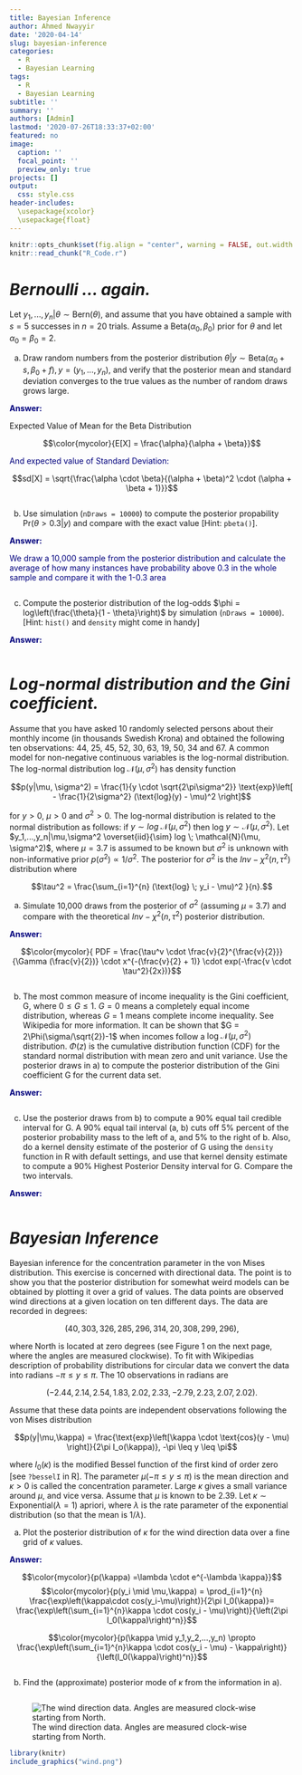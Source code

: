 ---
title: Bayesian Inference
author: Ahmed Nwayyir
date: '2020-04-14'
slug: bayesian-inference
categories:
  - R
  - Bayesian Learning
tags:
  - R
  - Bayesian Learning
subtitle: ''
summary: ''
authors: [Admin]
lastmod: '2020-07-26T18:33:37+02:00'
featured: no
image:
  caption: ''
  focal_point: ''
  preview_only: true
projects: []
output:
  css: style.css
header-includes: 
  \usepackage{xcolor} 
  \usepackage{float}
---


```{r echo=FALSE}
knitr::opts_chunk$set(fig.align = "center", warning = FALSE, out.width = "80%", fig.height=4)
knitr::read_chunk("R_Code.r")
```

# *Bernoulli ... again.*

Let $y_1, ..., y_n | \theta \sim  \text{Bern}(\theta)$, and assume that you have obtained a sample with $s = 5$ successes in $n = 20$ trials. Assume a $\text{Beta}(\alpha_0, \beta_0)$ prior for $\theta$ and let $\alpha_0 = \beta_0 = 2$.

(a) Draw random numbers from the posterior distribution $\theta|y \sim \text{Beta}(\alpha_0 + s, \beta_0 + f), y = (y_1,...,y_n)$, and verify that the posterior mean and standard deviation converges to the true values as the number of random draws grows large.

 
<p style= "color:#00007D;"> 
**Answer:**
</p>
Expected Value of Mean for the Beta Distribution
</p>
$$\color{mycolor}{E[X] = \frac{\alpha}{\alpha + \beta}}$$

<p style= "color:#00007D;"> 
And expected value of Standard Deviation: 
</p>
$$sd[X] = \sqrt{\frac{\alpha \cdot \beta}{(\alpha + \beta)^2 \cdot (\alpha + \beta + 1)}}$$

```{r 1_a}
```

(b) Use simulation (`nDraws = 10000`) to compute the posterior propability $\text{Pr}(\theta > 0.3|y)$ and compare with the exact value [Hint: `pbeta()`].

<p style= "color:#00007D;"> 
**Answer:**
</p>

<p style= "color:#00007D;">
We draw a 10,000 sample from the posterior distribution and calculate the average of how many instances have probability above 0.3 in the whole sample and compare it with the 1-0.3 area
</p>
```{r 1_b, fig.height=3.5, out.width="90%"}
```


(c) Compute the posterior distribution of the log-odds $\phi = log\left(\frac{\theta}{1 - \theta}\right)$ by simulation (`nDraws = 10000`). [Hint: `hist()` and `density` might come in handy]

<p style= "color:#00007D;"> 
**Answer:**
</p>

```{r 1_c}
```


# *Log-normal distribution and the Gini coefficient.*
Assume that you have asked 10 randomly selected persons about their monthly income (in thousands Swedish Krona) and obtained the following ten observations: 44, 25, 45, 52, 30, 63, 19, 50, 34 and 67. A common model for non-negative continuous
variables is the log-normal distribution. The log-normal distribution log $\mathcal{N}(\mu, \sigma^2)$ has density function

$$p(y|\mu, \sigma^2) = \frac{1}{y \cdot \sqrt{2\pi\sigma^2}} \text{exp}\left[ - \frac{1}{2\sigma^2} (\text{log}(y) - \mu)^2 \right]$$

for $y > 0$, $\mu > 0$ and $\sigma^2 > 0$. The log-normal distribution is related to the normal distribution as follows: if $y \sim log \; \mathcal{N}(\mu, \sigma^2)$ then log $y\sim \mathcal{N}(\mu, \sigma^2)$. Let $y_1,...,y_n|\mu,\sigma^2  \overset{iid}{\sim} log \; \mathcal{N}(\mu, \sigma^2)$, where $\mu = 3.7$ is assumed to be known but $\sigma^2$ is unknown with non-informative prior $p(\sigma^2) \propto 1/\sigma^2$. The posterior for $\sigma^2$ is the $Inv-\chi^2(n, \tau^2)$ distribution where

$$\tau^2 = \frac{\sum_{i=1}^{n} (\text{log} \; y_i - \mu)^2 }{n}.$$

(a) Simulate 10,000 draws from the posterior of $\sigma^2$ (assuming $\mu$ = 3.7) and compare with the theoretical $Inv-\chi^2(n, \tau^2)$ posterior distribution.

<p style= "color:#00007D;"> 
**Answer:**
</p>
$$\color{mycolor}{ PDF = \frac{\tau^v \cdot \frac{v}{2}^{\frac{v}{2}}}{\Gamma (\frac{v}{2})} \cdot x^{-(\frac{v}{2} + 1)} \cdot exp(-\frac{v \cdot \tau^2}{2x})}$$
```{r 2_a}
```


(b) The most common measure of income inequality is the Gini coefficient, G, where $0 \leq G \leq 1$. $G = 0$ means a completely equal income distribution, whereas $G = 1$ means complete income inequality. See Wikipedia for more information. It can be shown that $G = 2\Phi(\sigma/\sqrt{2})-1$ when incomes follow a $\text{log} \;\mathcal{N}(\mu, \sigma^2)$ distribution. $\Phi(z)$ is the cumulative distribution function (CDF) for the standard normal distribution with mean zero and unit variance. Use the posterior draws in a) to compute the posterior distribution of the Gini coefficient G for the current data set.

<p style= "color:#00007D;"> 
**Answer:**
</p>
```{r 2_b}
```


(c) Use the posterior draws from b) to compute a 90% equal tail credible interval for G. A 90% equal tail interval (a, b) cuts off 5% percent of the posterior probability mass to the left of a, and 5% to the right of b. Also, do a kernel density estimate of the posterior of G using the `density` function in R with default settings, and use that kernel density estimate to compute a 90% Highest Posterior Density interval for G. Compare the two intervals.

<p style= "color:#00007D;"> 
**Answer:**
</p>
```{r 2_c}
```


# *Bayesian Inference*

Bayesian inference for the concentration parameter in the von Mises distribution. This exercise is concerned with directional data. The point is to show you that the posterior distribution for somewhat weird models can be obtained by plotting it over a grid of values. The data points are observed wind directions at a given location on ten different days. The data are recorded in degrees:

$$(40, 303, 326, 285, 296, 314, 20, 308, 299, 296),$$

where North is located at zero degrees (see Figure 1 on the next page, where the angles are measured clockwise). To fit with Wikipedias description of probability distributions for circular data we convert the data into radians $-\pi \leq y \leq \pi$. The 10 observations in radians are

$$(-2.44, 2.14, 2.54, 1.83, 2.02, 2.33, -2.79, 2.23, 2.07, 2.02).$$

Assume that these data points are independent observations following the von Mises distribution

$$p(y|\mu,\kappa) = \frac{\text{exp}\left[\kappa \cdot \text{cos}(y - \mu) \right]}{2\pi I_o(\kappa)}, -\pi \leq y \leq \pi$$

where $I_0(\kappa)$ is the modified Bessel function of the first kind of order zero [see `?besselI` in R]. The parameter $\mu (-\pi \leq y \leq \pi)$ is the mean direction and $\kappa > 0$ is called the concentration parameter. Large $\kappa$ gives a small variance around $\mu$, and vice versa. Assume that $\mu$ is known to be 2.39. Let $\kappa \sim \text{Exponential}(\lambda = 1)$ apriori, where $\lambda$ is the rate parameter of the exponential distribution (so that the
mean is $1/\lambda$).

(a) Plot the posterior distribution of $\kappa$ for the wind direction data over a fine grid of $\kappa$ values.

<p style= "color:#00007D;"> 
**Answer:**
</p>
$$\color{mycolor}{p(\kappa) =\lambda \cdot e^{-\lambda \kappa}}$$
$$\color{mycolor}{p(y_i \mid \mu,\kappa) = \prod_{i=1}^{n} \frac{\exp\left(\kappa\cdot cos(y_i-\mu)\right)}{2\pi I_0(\kappa)}= \frac{\exp\left(\sum_{i=1}^{n}\kappa \cdot cos(y_i - \mu)\right)}{\left(2\pi I_0(\kappa)\right)^n}}$$

$$\color{mycolor}{p(\kappa \mid y_1,y_2,...,y_n) \propto \frac{\exp\left(\sum_{i=1}^{n}\kappa \cdot cos(y_i - \mu) - \kappa\right)}{\left(I_0(\kappa)\right)^n}}$$
```{r 3_a}
```


(b) Find the (approximate) posterior mode of $\kappa$ from the information in a).
```{r 3_b}
```


![The wind direction data. Angles are measured clock-wise starting from North.](wind.png)
```{r eval=FALSE, fig.cap="The wind direction data. Angles are measured clock-wise starting from North.", fig.pos="H", dpi=100, include=FALSE}
library(knitr)
include_graphics("wind.png")
```

